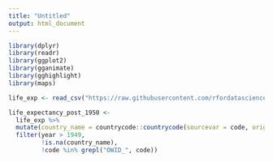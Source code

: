 ```yaml
---
title: "Untitled"
output: html_document
---
```


```r
library(dplyr)
library(readr)
library(ggplot2)
library(gganimate)
library(gghighlight)
library(maps)

life_exp <- read_csv("https://raw.githubusercontent.com/rfordatascience/tidytuesday/master/data/week14_global_life_expectancy.csv")
```

```r
life_expectancy_post_1950 <- 
  life_exp %>% 
  mutate(country_name = countrycode::countrycode(sourcevar = code, origin = "iso3c", destination = "country.name")) %>% 
  filter(year > 1949,
         !is.na(country_name),
         !code %in% grepl("OWID_", code))
```

```r

```


